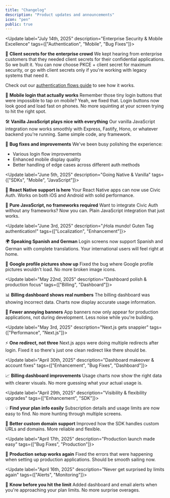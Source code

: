 ```yaml
---
title: "Changelog"
description: "Product updates and announcements"
icon: "pen"
public: true
---
```


<Update label="July 14th, 2025" description="Enterprise Security & Mobile Excellence" tags={["Authentication", "Mobile", "Bug Fixes"]}>

🔐 **Client secrets for the enterprise crowd**
We kept hearing from enterprise customers that they needed client secrets for their confidential applications. So we built it. You can now choose PKCE + client secret for maximum security, or go with client secrets only if you're working with legacy systems that need it.

Check out our [authentication flows guide](/overview/authentication-flows) to see how it works.

📱 **Mobile login that actually works**
Remember those tiny login buttons that were impossible to tap on mobile? Yeah, we fixed that. Login buttons now look good and load fast on phones. No more squinting at your screen trying to hit the right spot.

🛠️ **Vanilla JavaScript plays nice with everything**
Our vanilla JavaScript integration now works smoothly with Express, Fastify, Hono, or whatever backend you're running. Same simple code, any framework.

🐛 **Bug fixes and improvements**
We've been busy polishing the experience:
- Various login flow improvements
- Enhanced mobile display quality
- Better handling of edge cases across different auth methods

</Update>

<Update label="June 5th, 2025" description="Going Native & Vanilla" tags={["SDKs", "Mobile", "JavaScript"]}>

📱 **React Native support is here**
Your React Native apps can now use Civic Auth. Works on both iOS and Android with solid performance.

🍦 **Pure JavaScript, no frameworks required**
Want to integrate Civic Auth without any frameworks? Now you can. Plain JavaScript integration that just works.

</Update>

<Update label="June 3rd, 2025" description="¡Hola mundo! Guten Tag authentication!" tags={["Localization", "Enhancement"]}>

🌍 **Speaking Spanish and German**
Login screens now support Spanish and German with complete translations. Your international users will feel right at home.

📸 **Google profile pictures show up**
Fixed the bug where Google profile pictures wouldn't load. No more broken image icons.

</Update>

<Update label="May 22nd, 2025" description="Dashboard polish & production focus" tags={["Billing", "Dashboard"]}>

📊 **Billing dashboard shows real numbers**
The billing dashboard was showing incorrect data. Charts now display accurate usage information.

🎯 **Fewer annoying banners**
App banners now only appear for production applications, not during development. Less noise while you're building.

</Update>

<Update label="May 3rd, 2025" description="Next.js gets snappier" tags={["Performance", "Next.js"]}>

⚡ **One redirect, not three**
Next.js apps were doing multiple redirects after login. Fixed it so there's just one clean redirect like there should be.

</Update>

<Update label="April 30th, 2025" description="Dashboard makeover & account fixes" tags={["Enhancement", "Bug Fixes", "Dashboard"]}>

📈 **Billing dashboard improvements**
Usage charts now show the right data with clearer visuals. No more guessing what your actual usage is.

</Update>

<Update label="April 29th, 2025" description="Visibility & flexibility upgrades" tags={["Enhancement", "SDK"]}>

💡 **Find your plan info easily**
Subscription details and usage limits are now easy to find. No more hunting through multiple screens.

🔗 **Better custom domain support**
Improved how the SDK handles custom URLs and domains. More reliable and flexible.

</Update>

<Update label="April 17th, 2025" description="Production launch made easy" tags={["Bug Fixes", "Production"]}>

🚀 **Production setup works again**
Fixed the errors that were happening when setting up production applications. Should be smooth sailing now.

</Update>

<Update label="April 16th, 2025" description="Never get surprised by limits again" tags={["Alerts", "Monitoring"]}>

🚨 **Know before you hit the limit**
Added dashboard and email alerts when you're approaching your plan limits. No more surprise overages.

</Update>